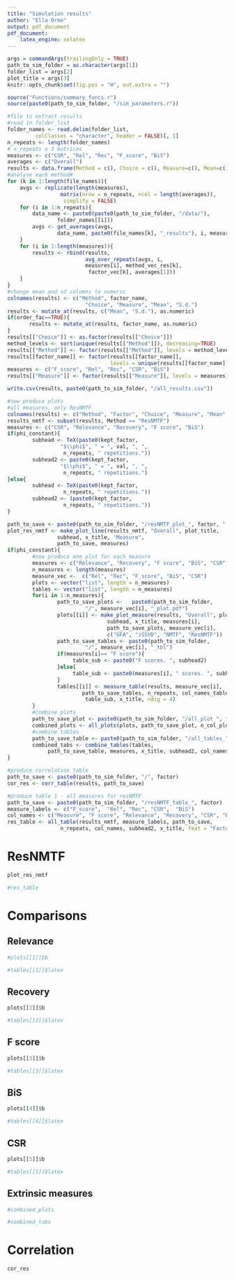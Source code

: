 ```yaml
---
title: "Simulation results"
author: "Ella Orme"
output: pdf_document
pdf_document:
    latex_engine: xelatex
---
```


```r
args = commandArgs(trailingOnly = TRUE)
path_to_sim_folder = as.character(args[1])
folder_list = args[2]
plot_title = args[3]
knitr::opts_chunk$set(fig.pos = "H", out.extra = "")
```


```r
source("Functions/summary_funcs.r")
source(paste0(path_to_sim_folder, "/sim_parameters.r"))

#file to extract results
#read in folder_list
folder_names <- read.delim(folder_list,
         colClasses = "character", header = FALSE)[, 1]
n_repeats <- length(folder_names)
# n_repeats x 3 matrices
measures <- c("CSR", "Rel", "Rec", "F_score", "BiS")
averages <- c("Overall")
results <- data.frame(Method = c(), Choice = c(), Measure=c(), Mean=c(), Sd=c())
#analyse each method#
for (k in 1:length(file_names)){
    avgs <- replicate(length(measures),
                 matrix(nrow = n_repeats, ncol = length(averages)),
                  simplify = FALSE)
    for (i in 1:n_repeats){
        data_name <- paste0(paste0(path_to_sim_folder, "/data/"),
                folder_names[[i]])
        avgs <- get_averages(avgs,
                data_name, paste0(file_names[k], "_results"), i, measures)
    }
    for (i in 1:length(measures)){
        results <- rbind(results,
                         avg_over_repeats(avgs, i,
                         measures[i], method_vec_res[k],
                          factor_vec[k], averages[1]))
    }
}
#change mean and sd columns to numeric
colnames(results) <- c("Method", factor_name,
                         "Choice", "Measure", "Mean", "S.d.")
results <- mutate_at(results, c("Mean", "S.d."), as.numeric)
if(order_fac==TRUE){
       results <- mutate_at(results, factor_name, as.numeric) 
}
results[["Choice"]] <- as.factor(results[["Choice"]])
method_levels <- sort(unique(results[["Method"]]), decreasing=TRUE)
results[["Method"]] <- factor(results[["Method"]], levels = method_levels)
results[[factor_name]] <- factor(results[[factor_name]],
                                 levels = unique(results[[factor_name]]))
measures <- c("F_score", "Rel", "Rec", "CSR", "BiS")
results[["Measure"]] <- factor(results[["Measure"]], levels = measures)

write.csv(results, paste0(path_to_sim_folder, "/all_results.csv"))

#now produce plots
#all measures, only ResNMTF
colnames(results) <- c("Method", "Factor", "Choice", "Measure", "Mean", "S.d.")
results_nmtf <- subset(results, Method == "ResNMTF")
measures <- c("CSR", "Relevance", "Recovery", "F score", "BiS")
if(phi_constant){
        subhead <- TeX(paste0(kept_factor,
                 "$\\phi$", " = ", val, ", ",
                  n_repeats, " repetitions."))
        subhead2 <- paste0(kept_factor,
                 "$\\phi$", " = ", val, ", ",
                  n_repeats, " repetitions.")
}else{
        subhead <- TeX(paste0(kept_factor,
                  n_repeats, " repetitions."))
        subhead2 <- (paste0(kept_factor,
                  n_repeats, " repetitions."))
}

path_to_save <- paste0(path_to_sim_folder, "/resNMTF_plot_", factor, ".pdf")
plot_res_nmtf <- make_plot_line(results_nmtf, "Overall", plot_title,
                subhead, x_title, "Measure",
                path_to_save, measures)
if(phi_constant){
        #now produce one plot for each measure
        measures <- c("Relevance", "Recovery", "F score", "BiS", "CSR")
        n_measures <- length(measures)
        measure_vec <-  c("Rel", "Rec", "F_score", "BiS", "CSR")
        plots <- vector("list", length = n_measures)
        tables <- vector("list", length = n_measures)
        for(i in 1:n_measures){
                path_to_save_plots <-   paste0(path_to_sim_folder,
                         "/", measure_vec[i], "_plot.pdf")
                plots[[i]] <- make_plot_measure(results, "Overall", plot_title,
                                subhead, x_title, measures[i],
                                path_to_save_plots, measure_vec[i],
                                c("GFA", "iSSVD", "NMTF", "ResNMTF"))
                path_to_save_tables <- paste0(path_to_sim_folder,
                         "/", measure_vec[i], "_tbl")
                if(measures[i]== "F score"){
                     table_sub <- paste0("F scores. ", subhead2)   
                }else{
                     table_sub <- paste0(measures[i], " scores. ", subhead2)   
                }
                tables[[i]] <- measure_table(results, measure_vec[i],
                        path_to_save_tables, n_repeats, col_names_tables,
                         table_sub, x_title, ndig = 4)
        }
        #combine plots
        path_to_save_plot <- paste0(path_to_sim_folder, "/all_plot_", factor, ".pdf")
        combined_plots <- all_plots(plots, path_to_save_plot, n_col_plots, n_row_plots)
        #combine tables
        path_to_save_table <- paste0(path_to_sim_folder, "/all_tables_", factor)
        combined_tabs <- combine_tables(tables,
             path_to_save_table, measures, x_title, subhead2, col_names_tables)
}

#produce correlation table
path_to_save <- paste0(path_to_sim_folder, "/", factor)
cor_res <- corr_table(results, path_to_save)

#produce table 1 - all measures for resNMTF
path_to_save <- paste0(path_to_sim_folder, "/resNMTF_table_", factor)
measure_labels <- c("F_score",  "Rel", "Rec", "CSR",  "BiS")
col_names <- c("Measure", "F score", "Relevance", "Recovery", "CSR", "BiS")
res_table <- all_table(results_nmtf, measure_labels, path_to_save,
                 n_repeats, col_names, subhead2, x_title, feat = "Factor")
```

# ResNMTF

```r
plot_res_nmtf
```


```r
#res_table
```

# Comparisons
## Relevance
```r
#plots[[1]]$b
```


```r
#tables[[1]]$latex
```

## Recovery
```r
plots[[2]]$b
```


```r
#tables[[2]]$latex
```
## F score
```r
plots[[3]]$b
```


```r
#tables[[3]]$latex
```
## BiS
```r
plots[[4]]$b
```


```r
#tables[[4]]$latex
```
## CSR
```r
plots[[5]]$b
```


```r
#tables[[5]]$latex
```
## Extrinsic measures
```r
#combined_plots
```


```r
#combined_tabs
```


# Correlation
```r
cor_res
```